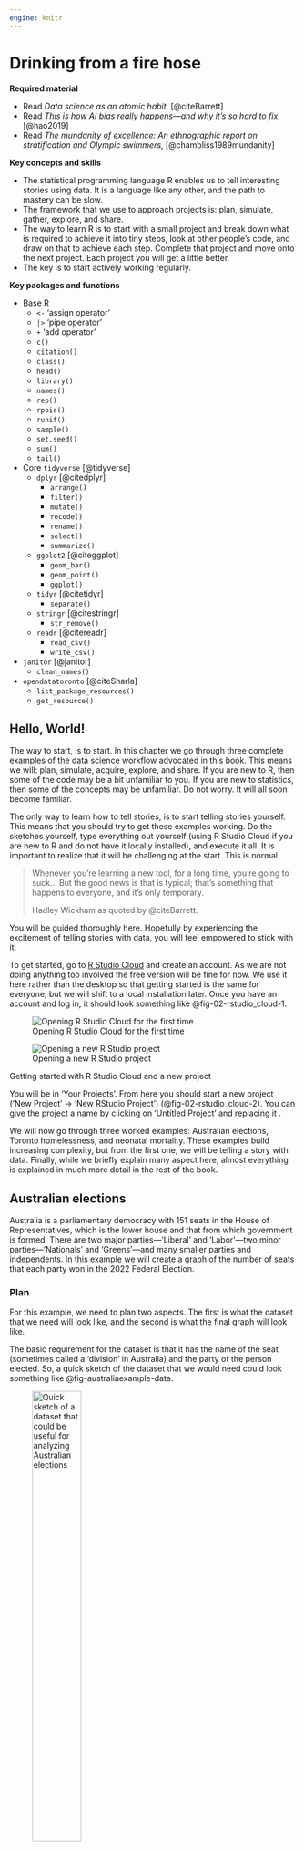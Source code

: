 ```yaml
---
engine: knitr
---
```


# Drinking from a fire hose {#sec-fire-hose}

**Required material**

- Read *Data science as an atomic habit*, [@citeBarrett]
- Read *This is how AI bias really happens---and why it's so hard to fix*, [@hao2019]
- Read *The mundanity of excellence: An ethnographic report on stratification and Olympic swimmers*, [@chambliss1989mundanity]

**Key concepts and skills**

- The statistical programming language R enables us to tell interesting stories using data. It is a language like any other, and the path to mastery can be slow.
- The framework that we use to approach projects is: plan, simulate, gather, explore, and share.
- The way to learn R is to start with a small project and break down what is required to achieve it into tiny steps, look at other people's code, and draw on that to achieve each step. Complete that project and move onto the next project. Each project you will get a little better. 
- The key is to start actively working regularly.

**Key packages and functions**

- Base R
  - `<-` 'assign operator'
  - `|>` 'pipe operator'
  - `+` 'add operator'
  - `c()`
  - `citation()`
  - `class()`
  - `head()`
  - `library()`
  - `names()`
  - `rep()`
  - `rpois()`
  - `runif()`
  - `sample()`
  - `set.seed()`
  - `sum()`
  - `tail()`
- Core `tidyverse` [@tidyverse]
  - `dplyr` [@citedplyr]
    - `arrange()`
    - `filter()`
    - `mutate()`
    - `recode()`
    - `rename()`
    - `select()`
    - `summarize()`
  - `ggplot2` [@citeggplot]
    - `geom_bar()`
    - `geom_point()`
    - `ggplot()`
  - `tidyr` [@citetidyr]
    - `separate()`
  - `stringr` [@citestringr]
    - `str_remove()`
  - `readr` [@citereadr]
    - `read_csv()`
    - `write_csv()`
- `janitor` [@janitor]
  - `clean_names()`
- `opendatatoronto` [@citeSharla]
  - `list_package_resources()`
  - `get_resource()`

## Hello, World!

The way to start, is to start. In this chapter we go through three complete examples of the data science workflow advocated in this book. This means we will: plan, simulate, acquire, explore, and share. If you are new to R, then some of the code may be a bit unfamiliar to you. If you are new to statistics, then some of the concepts may be unfamiliar. Do not worry. It will all soon become familiar. 

The only way to learn how to tell stories, is to start telling stories yourself. This means that you should try to get these examples working. Do the sketches yourself, type everything out yourself (using R Studio Cloud if you are new to R and do not have it locally installed), and execute it all. It is important to realize that it will be challenging at the start. This is normal.

> Whenever you're learning a new tool, for a long time, you're going to suck... But the good news is that is typical; that's something that happens to everyone, and it's only temporary.
>
> Hadley Wickham as quoted by @citeBarrett.

You will be guided thoroughly here. Hopefully by experiencing the excitement of telling stories with data, you will feel empowered to stick with it.

To get started, go to [R Studio Cloud](https://rstudio.cloud/) and create an account. As we are not doing anything too involved the free version will be fine for now. We use it here rather than the desktop so that getting started is the same for everyone, but we will shift to a local installation later. Once you have an account and log in, it should look something like @fig-02-rstudio_cloud-1.

::: {#fig-openrstudio layout-ncol=2 layout-valign="bottom"}

![Opening R Studio Cloud for the first time](figures/02-rstudio_cloud-1.png){#fig-02-rstudio_cloud-1}

![Opening a new R Studio project](figures/02-rstudio_cloud-2.png){#fig-02-rstudio_cloud-2}

Getting started with R Studio Cloud and a new project
:::

You will be in 'Your Projects'. From here you should start a new project ('New Project' -> 'New RStudio Project') (@fig-02-rstudio_cloud-2). You can give the project a name by clicking on 'Untitled Project' and replacing it .

We will now go through three worked examples: Australian elections, Toronto homelessness, and neonatal mortality. These examples build increasing complexity, but from the first one, we will be telling a story with data. Finally, while we briefly explain many aspect here, almost everything is explained in much more detail in the rest of the book.


## Australian elections

Australia is a parliamentary democracy with 151 seats in the House of Representatives, which is the lower house and that from which government is formed. There are two major parties---'Liberal' and 'Labor'---two minor parties---'Nationals' and 'Greens'---and many smaller parties and independents. In this example we will create a graph of the number of seats that each party won in the 2022 Federal Election.

### Plan

For this example, we need to plan two aspects. The first is what the dataset that we need will look like, and the second is what the final graph will look like.

The basic requirement for the dataset is that it has the name of the seat (sometimes called a 'division' in Australia) and the party of the person elected. So, a quick sketch of the dataset that we would need could look something like @fig-australiaexample-data.

::: {#fig-australiaexample layout-ncol=2 layout-valign="bottom"}

![Quick sketch of a dataset that could be useful for analyzing Australian elections](figures/number_of_seats.png){#fig-australiaexample-data width=45%}

![Quick sketch of a possible graph of the number of seats won by each party](figures/possible-seats.png){#fig-australiaexample-graph width=45%}

Sketches of a dataset and graph related to the Australian election
:::

We also need to plan the graph that we are interested in. Given we want to display the number of seats that each party won, a quick sketch of what we might aim for is @fig-australiaexample-graph.

### Simulate

We now simulate some data, to bring some specificity to our sketches.

To get started, within R Studio Cloud, make a new Quarto document ('File' -> 'New File' -> 'Quarto Document...'). Give it a title, such as 'Exploring the 2022 Australian Election', and add your name as author. Leave the other options as their default, and then click 'Create'. For this example, we will put everything into this one Quarto document. You should save it as 'australian_elections.qmd' ('File' -> 'Save As...').

Remove almost all the default content, and then beneath the heading material create a new R code chunk ('Code' -> 'Insert Chunk') and add preamble documentation that explains:

- the purpose of the document;
- the author and contact details;
- when the file was written or last updated; and
- pre-requisites that the file relies on. 


```r
#| eval: false
#| echo: true

#### Preamble ####
# Purpose: Read in data from the 2022 Australian Election and make a
# graph of the number of seats each party won.
# Author: Rohan Alexander
# Email: rohan.alexander@utoronto.ca
# Date: 1 July 2022
# Prerequisites: Need to know where to get Australian elections data.
```

In R, lines that start with '#' are comments. This means that they are not run as code by R, but are instead designed to be read by humans. Each line of this preamble should start with a '#'. Also make it clear that this is the preamble section by surrounding that with '####'. The result should look like @fig-quarto-australian-elections-3.

![Screenshot of australian_elections.qmd after initial set-up and with a premable](figures/02-rstudio_cloud-3.png){#fig-quarto-australian-elections-3 width=75% fig-align="center"}

After this we need to set-up the workspace. This involves installing and loading any packages that will be needed. A package only needs to be installed once for each computer, but needs to be loaded each time it is to be used. In this case we are going to use the `tidyverse` [@Wickham2017], and `janitor` [@janitor]. They will need to be installed because this is the first time they are being used, and then each will need to be loaded.

An example of installing the packages follows (excessive comments have been added to be clear about what is going on; in general, this level of commenting is unnecessary). Run this code by clicking the small green arrow associated with the R code chunk (@fig-quarto-australian-elections-4).

```r
#| eval: false
#| echo: true

#### Workspace set-up ####
install.packages("tidyverse") # Only need to do this once per computer
install.packages("janitor") # Only need to do this once per computer
```

![Screenshot of australian_elections.qmd highlighting the green arrow to run the chunk](figures/02-rstudio_cloud-4.png){#fig-quarto-australian-elections-4 width=75% fig-align="center"}

Now that the packages are installed, they need to be loaded. As that installation step only needs to be done once per computer, that code can be commented out so that it is not accidentally run.

```r
#| echo: true
#| eval: true
#| warning: false
#| message: false

#### Workspace set-up ####
# install.packages("tidyverse") # Only need to do this once per computer
# install.packages("janitor") # Only need to do this once per computer

library(tidyverse) # A collection of data-related packages
library(janitor) # Helps clean datasets
```

We can render the entire document by clicking 'Render'. When you do this, you may be asked to install some packages. If that happens, then you should agree to this. This will result in a HTML document.

For an introduction to the packages that were just installed, each package contains a help file that provides information about them and their functions. It can be accessed by prepending a question mark to the package name and then running that code in the console. For instance `?tidyverse`.

To simulate our data, we need to create a dataset with two columns: 'Division' and 'Party', and some values for each. In the case of 'Division' reasonable values would be a name of one of the 151 Australian divisions. In the case of 'Party' reasonable values would be one of the following five: 'Liberal', 'Labor', 'National', 'Green', 'Other'. Again, this code can be run by clicking the small green arrow associated with the R code chunk.

```r
#| echo: true
#| eval: true
#| warning: false
#| message: false

simulated_data <-
  tibble(
    # Use 1 through to 151 to represent each division
    'Division' = 1:151,
    # Randomly pick one of five options, with replacement, 151 times
    'Party' = sample(
      x = c(
        'Liberal', 
        'Labor', 
        'National', 
        'Green', 
        'Other'
      ),
      size = 151,
      replace = TRUE
    ))

simulated_data
```


At a certain point, your code will not run and you will want to ask others for help. Do not take a screenshot of a small snippet of the code and expect that someone will be able to help based on that. They, almost surely, cannot. Instead, you need to provide them with your whole script in a way that they can run. We will explain what GitHub is more completely in @sec-reproducible-workflows, but for now, if you need help, then you should blindly create a GitHub Gist which will enable you to share your code in a way that is more helpful than taking a screenshot. The first step is to create an account on [GitHub](https://github.com) (@fig-githubone). Thinking about an appropriate username is important because this will become part of your professional profile. So it would make sense to have a username that is professional, independent of any course, and ideally related to your real name. Then look for a '+' in the top right, and then select 'New gist' (@fig-githubgistone).

::: {#fig-githubgist layout-ncol=2 layout-nrow=2 layout-valign="bottom"}

![GitHub sign-up screen](figures/github_1.png){#fig-githubone}

![New GitHub Gist](figures/githubgistone.png){#fig-githubgistone}

![Create a public GitHub Gist to share code](figures/githubgisttwo.png){#fig-githubgisttwo}

Creating a Gist to share code when asking for help
:::

From here you should add all of the code to that gist, not just the final bit that is giving an error. And give it a meaningful filename that includes '.R' at the end, for instance, 'australian_elections.R'. In @fig-githubgisttwo it will turn out that we have incorrect capitalization, `library(Tidyverse)` instead of `library(tidyverse)`.

Click 'Create public gist'. We can then share the URL to this Gist with whoever we are asking to help, explain what the problem is, and what we are trying to achieve. It will be much easier to help, because all the code is available.





### Acquire

Now we want to get the actual data. The data we need is from the Australian Electoral Commission (AEC), which is the non-partisan agency that organizes Australian federal elections. We can pass a page of their website to `read_csv()` from `readr` [@citereadr]. We do not need to explicitly load `readr` because it is part of the `tidyverse`. The `<-` or 'assignment operator' is allocating the output of `read_csv()` to an object called 'raw_elections_data'. 


```r
#| eval: false
#| echo: true

#### Read in the data ####
raw_elections_data <- 
  read_csv(
    file =
"https://tallyroom.aec.gov.au/Downloads/HouseMembersElectedDownload-27966.csv",
    show_col_types = FALSE,
    skip = 1
    ) 

# We have read the data from the AEC website. We may like to save
# it in case something happens or they move it. 
write_csv(
  x = raw_elections_data, 
  file = "australian_voting.csv"
  )
```

```r
#| eval: false
#| echo: false

# INTERNAL

raw_elections_data <- 
  read_csv(
    file =
      "https://tallyroom.aec.gov.au/Downloads/HouseMembersElectedDownload-27966.csv",
    show_col_types = FALSE,
    skip = 1
    ) 

write_csv(
  x = raw_elections_data, 
  file = here::here("inputs/data/australian_voting.csv")
  )
```


```r
#| eval: true
#| echo: false
#| warning: false

raw_elections_data <- 
  read_csv(
    here::here("inputs/data/australian_voting.csv"),
    show_col_types = FALSE,
    skip = 1
    )
```

We can take a quick look at the dataset using `head()` which will show the first six rows, and `tail()` which will show the last six rows.

```r
head(raw_elections_data)
tail(raw_elections_data)
```

We need to clean the data so that we can use it. We are trying to make it similar to the dataset that we thought we wanted in the planning stage. While it is fine to move away from the plan, this needs to be a deliberate, reasoned, decision. After reading in the dataset that we saved, the first thing that we will do is adjust the names to make them easier to type. Removing the spaces helps to type column names. We will do this using `clean_names()` from `janitor` [@janitor] which changes the names into 'snake_case'.

```r
#| echo: false
#| eval: true

#### Basic cleaning ####
raw_elections_data <- 
  read_csv(file = here::here("inputs/data/australian_voting.csv"),
           show_col_types = FALSE,
           skip = 1
           )
```

```r
#| echo: true
#| eval: false

#### Basic cleaning ####
raw_elections_data <- 
  read_csv(file = "australian_voting.csv",
           show_col_types = FALSE
           )
```

```r
#| echo: true
#| eval: true

# Make the names easier to type
cleaned_elections_data <- 
  clean_names(raw_elections_data)

# Have a look at the first six rows
head(cleaned_elections_data)
```

The names are faster to type because R Studio will auto-complete them. To do this, we begin typing the name of a column and then use 'tab' to complete it.

There are many columns in the dataset, and we are primarily interested in two: 'division_nm', and 'party_nm'. We can choose certain columns of interest with `select()` from `dplyr` [@citedplyr] which we loaded as part of the `tidyverse`. The 'pipe operator', `|>`, pushes the output of one line to be the first input of the function on the next line. 

```r
#| echo: true
#| eval: true

cleaned_elections_data <- 
  cleaned_elections_data |> 
  # Select only certain columns
  select(division_nm,
         party_nm
         )

# Have a look at the first six rows
head(cleaned_elections_data)
```

Some of the names of the columns are still not obvious because they are abbreviated. We can look at the names of the columns in this dataset with `names()`. And we can change the names using `rename()` from `dplyr` [@citedplyr].

```r
names(cleaned_elections_data)
```

```r
cleaned_elections_data <- 
  cleaned_elections_data |> 
  rename(
    division = division_nm,
    elected_party = party_nm
    )

head(cleaned_elections_data)
```

We could now look at the unique values in the 'elected_party' column using `unique()`.

```r
cleaned_elections_data$elected_party |> 
  unique()
```

<!-- We can see that we have the surname of the elected candidate, followed by a comma, followed by their first name, followed by a space, followed by the name of the party in both English and French, separated by a slash. We can break-up this column into its pieces using `separate()` from `tidyr` [@citetidyr]. -->

<!-- ```{r} -->
<!-- cleaned_elections_data <-  -->
<!--   cleaned_elections_data |>  -->
<!--   # Separate the column into two based on the slash -->
<!--   separate(col = elected_candidate, -->
<!--            into = c('other', 'party'), -->
<!--            sep = '/') |>  -->
<!--   # Remove the 'other' column -->
<!--   select(-other) -->

<!-- head(cleaned_elections_data) -->
<!-- ``` -->

As there is more detail in this than we wanted, we may want to simplify the party names to match what we simulated, using `recode()` from `dplyr` [@citedplyr].

```r
cleaned_elections_data <-
  cleaned_elections_data |>
  mutate(
    elected_party =
      recode(
        elected_party,
        "Australian Labor Party" = "Labor",
        "Liberal National Party of Queensland" = "Liberal",
        "The Nationals" = "Nationals",
        "The Greens" = "Greens",
        "Independent" = "Other",
        "Katter's Australian Party (KAP)" = "Other",
        "Centre Alliance" = "Other"
      )
  )

head(cleaned_elections_data)
```

Our data now matches our plan (@fig-australiaexample-data) pretty well. For every electoral division we have the party of the person that won it. 

Having now nicely cleaned the dataset, we should save it, so that we can start with that cleaned dataset in the next stage. We should make sure to save it under a new file name so we are not replacing the raw data, and so that it is easy to identify the cleaned dataset later.

```r
#| echo: true
#| eval: false

write_csv(
  x = cleaned_elections_data,
  file = "cleaned_elections_data.csv"
  )
```

```r
#| echo: false
#| eval: true

write_csv(
  cleaned_elections_data,
  here::here("outputs/data/cleaned_elections_data.csv")
  )
```

### Explore 

We may now like to explore the dataset that we created. One way to better understand a dataset is to make a graph. In particular, here we would like to build the graph that we planned in @fig-australiaexample-graph.

First, we read in the dataset that we just created. 

```r
#| echo: false
#| eval: true

# Internal
cleaned_elections_data <- 
  read_csv(
    file = "outputs/data/cleaned_elections_data.csv",
    show_col_types = FALSE
    )
```

```r
#| echo: true
#| eval: false

#### Read in the data ####
cleaned_elections_data <- 
  read_csv(
    file = "cleaned_elections_data.csv",
    show_col_types = FALSE
    )
```

We can get a quick count of how many seats each party won using `count()` from `dplyr` [@citedplyr].

```r
#| echo: true
#| eval: true
#| warning: false

cleaned_elections_data |> 
  count(elected_party)
```

To build the graph that we are interested in, we use `ggplot2` [@citeggplot] which is part of the `tidyverse`. The key aspect of this package is that we build graphs by adding layers using '+', which we call the 'add operator'. In particular we will create a bar chart using `geom_bar()` from `ggplot2` [@citeggplot].

```r
#| echo: true
#| eval: true
#| warning: false

cleaned_elections_data |> 
  ggplot(aes(x = elected_party)) + # aes abbreviates 'aesthetics' and
  # enables us to specify the x axis variable
  geom_bar()
```

This accomplishes what we set out to do. But we can make it look a bit nicer by modifying the default options and improving the labels (@fig-canadanice).

```r
#| label: fig-canadanice
#| echo: true
#| eval: true
#| warning: false
#| fig-cap: "Number of seats won, by political party, at the 2022 Australian Federal Election"

cleaned_elections_data |> 
  ggplot(aes(x = elected_party)) +
  geom_bar() +
  theme_minimal() + # Make the theme neater
  labs(x = "Party",
       y = "Number of seats") # Make the labels more meaningful
```


### Communicate

To this point we have downloaded some data, cleaned it, and made a graph. We would typically need to communicate what we have done at some length. In this case, we can write a few paragraphs about what we did, why we did it, and what we found to conclude our workflow. An example follows.

> Australia is a parliamentary democracy with 151 seats in the House of Representatives, which is the house from which government is formed. There are two major parties---'Liberal' and 'Labor'---two minor parties---'Nationals' and 'Greens'---and many smaller parties. The 2022 Federal Election occurred on 21 May, and around 15 million votes were cast. We were interested in the number of seats that were won by each party.
>
> We downloaded the results, on a seat-specific basis, from the Australian Electoral Commission website. We cleaned and tidied the dataset using the statistical programming language R [@citeR] including the `tidyverse` [@tidyverse] and `janitor` [@janitor]. We then created a graph of the number of seats that each political party won (@fig-canadanice).
>
> We found that the Labor Party won 77 seats, followed by the Liberal Party with 48 seats. The minor parties won the following number of seats: Nationals, 10 seats and the Greens, 4 seats. Finally, there were 10 Independents elected as well as candidates from a few other parties.
>
> The distribution of seats is skewed toward the two major parties which could reflect relatively stable preferences on the part of Australian voters, or possibly inertia due to the benefits of already being a major party such a national network and funding, or some other reason. A better understanding of the reasons for this distribution are of interest in future work. While the dataset consists of everyone who voted, it worth noting that in Australia some are systematically excluded from voting; and it is much difficult for some to vote than others.


## Toronto homelessness

Toronto has a large homeless population [@torontohomeless]. Freezing winters mean it is important there are enough places in shelters. In this example we will make a table of shelter usage in 2021 to compare average use in each month. Our expectation is that there is greater usage in the colder months, for instance, December, compared with warmer months, for instance, July.


### Plan

The dataset that we are interested in would need to have date, the shelter, and the number of beds that were occupied that night. A quick sketch of a dataset that would work is @fig-torontohomeless-data.

::: {#fig-torontohomeless layout-ncol=2}

![Quick sketch of a dataset that could be useful for understanding shelter usage in Toronto](figures/IMG_1817.png){#fig-torontohomeless-data width=50%}

![Quick sketch of a table of the average number of beds occupied each month](figures/IMG_1818.png){#fig-torontohomeless-table width=50%}

Sketches of a dataset and table related to the homelessness in Toronto
:::

We are interested in creating a table that has the monthly average number of beds occupied each night. The table would probably look something like @fig-torontohomeless-table.


### Simulate

The next step is to simulate some data that could resemble our dataset. Simulation provides us with an opportunity to think deeply about our data generating process.

In R Studio Cloud make a new Quarto Document, save it, and make a new R code chunk and add preamble documentation. Then install and/or load the packages that are needed. We will again use `tidyverse` [@Wickham2017], `janitor` [@janitor], and `tidyr` [@citetidyr]. As those were installed earlier, they do not need to be installed again. In this example we will also use `lubridate` [@GrolemundWickham2011], which is part of the `tidyverse` and so it does not need to be installed independently. We will also use `opendatatoronto` [@citeSharla], and `knitr` [@citeknitr] and these will need to be installed. 

```r
#| eval: false
#| echo: true

#### Preamble ####
# Purpose: Get data about 2021 houseless shelter usage and make a table
# Author: Rohan Alexander
# Email: rohan.alexander@utoronto.ca
# Date: 1 July 2022
# Prerequisites: - 

#### Workspace set-up ####
install.packages("opendatatoronto")
install.packages("lubridate")
install.packages("knitr")

library(knitr)
library(janitor)
library(lubridate)
library(opendatatoronto)
library(tidyverse)
library(tidyr)
```

```r
#| echo: false
#| eval: true
#| warning: false
#| message: false

library(knitr)
library(janitor)
library(lubridate)
library(opendatatoronto)
library(tidyverse)
library(tidyr)
```

To add a bit more detail to the earlier example, packages contain code that other people have written. There are a few common ones that you will see regularly, especially the `tidyverse`. To use a package, we must first install it and then we need to load it. A package only needs to be installed once per computer but must be loaded every time. So, the packages that we installed earlier do not need to be reinstalled here.

:::{.callout-note}
## Shoulders of giants

Dr Robert Gentleman and Dr Ross Ihaka are the co-creators of R. 

After taking a PhD in Statistics from the University of Washington in 1988, Robert moved to the University of Auckland, then went onto various roles including 23andMe and is now the Executive Director of the Center for Computational Biomedicine at Harvard Medical School. 

Ross took a PhD in Statistics from the University of California, Berkeley, in 1985, then moved to the University of Auckland where he remained for his entire career. He was awarded the Pickering Medal in 2008 by the Royal Society of New Zealand Te Apārangi.
:::

Given that folks freely gave up their time to make R and the packages that we use, it is important to cite them. To get the information that is needed, we use `citation()`. When run without any arguments, that provides the citation information for R itself, and when run with an argument that is the name of a package, it provides the citation information for that package.

```r
citation() # Get the citation information for R
citation('ggplot2') # Get citation information for a package
```

Turning to the simulation, we need three columns: 'date', 'shelter', and 'occupancy'. This example will build on the earlier one by adding a seed using `set.seed()`. A seed enables us to always generate the same random data whenever we run the same code. Any integer can be used as the seed. In this case the seed will be 853. If you use that as your seed, then you should get the same random numbers as in this example. If you use a different seed, then you should expect different random numbers. Finally, we use `rep()` to repeat something a certain number of times. For instance, we repeat 'Shelter 1', 365 times which accounts for about a year.

```r
#| echo: true
#| eval: true
#| warning: false
#| message: false

#### Simulate ####
set.seed(853)   

simulated_occupancy_data <- 
  tibble(
    date = rep(x = as.Date("2021-01-01") + c(0:364), times = 3), 
    # Based on Dirk Eddelbuettel: https://stackoverflow.com/a/21502386
    shelter = c(rep(x = "Shelter 1", times = 365), 
                rep(x = "Shelter 2", times = 365),
                rep(x = "Shelter 3", times = 365)),
    number_occupied = 
      rpois(n = 365*3,
            lambda = 30) # Draw 552 times from the Poisson distribution
    )

head(simulated_occupancy_data)
```

In this simulation we first create a list of all the dates in 2021. We repeat that list three times. We assume data for three shelters for every day of the year. To simulate the number of beds that are occupied each night, we draw from a Poisson distribution, assuming a mean number of 30 beds occupied per shelter, although this is just an arbitrary choice. By way of background, a Poisson distribution is often used when we have count data, and we return to it in @sec-its-just-a-linear-model. 

### Acquire

We use data made available about Toronto homeless shelters by the City of Toronto. The premise of the data is that each night at 4am a count is made of the occupied beds. To access the data, we use `opendatatoronto` [@citeSharla] and then save our own copy. 

```r
#| eval: false
#| echo: true

#### Acquire ####
toronto_shelters <- 
  # Each package is associated with a unique id which can be found 
  # in the 'For Developers' tab of the relevant page from Open Data Toronto
  # https://open.toronto.ca/dataset/daily-shelter-overnight-service-occupancy-capacity/
  list_package_resources("21c83b32-d5a8-4106-a54f-010dbe49f6f2") |> 
  # Within that package, we are interested in the 2021 dataset
  filter(name == "daily-shelter-overnight-service-occupancy-capacity-2021") |> 
  # Having reduce the dataset down to one row we can get the resource
  get_resource()

write_csv(
  x = toronto_shelters, 
  file = "toronto_shelters.csv"
  )

head(toronto_shelters)
```

```r
#| eval: false
#| echo: false
#| warning: false

write_csv(
  x = toronto_shelters, 
  file = here::here("inputs/data/toronto_shelters.csv")
  )
```

```r
#| eval: true
#| echo: false
#| warning: false

toronto_shelters <- 
  read_csv(
    here::here("inputs/data/toronto_shelters.csv"),
    show_col_types = FALSE
    )

head(toronto_shelters)
```

Not much needs to be done to this to make it similar to the dataset that we were interested in (@fig-torontohomeless-data). We need to change the names to make them easier to type using `clean_names()`, and reduce the columns to only those that are relevant using `select()`. 

```r
toronto_shelters_clean <- 
  clean_names(toronto_shelters) |> 
  select(occupancy_date, id, occupied_beds) 

head(toronto_shelters_clean)
```

All that remains is to save the cleaned dataset.

```r
#| eval: false
#| echo: true
#| warning: false

write_csv(
  x = toronto_shelters_clean, 
  file = "cleaned_toronto_shelters.csv"
  )
```

```r
#| eval: true
#| echo: false
#| warning: false

write_csv(
  x = toronto_shelters_clean, 
  file = here::here("outputs/data/cleaned_toronto_shelters.csv")
  )
```

### Explore

First, we load the dataset that we just created. 

```r
#| echo: false
#| eval: true

toronto_shelters_clean <- 
  read_csv(
    "outputs/data/cleaned_toronto_shelters.csv",
    show_col_types = FALSE
    )
```

```r
#| echo: true
#| eval: false

#### Explore ####
toronto_shelters_clean <- 
  read_csv(
    "cleaned_toronto_shelters.csv",
    show_col_types = FALSE
    )
```

The dataset contains records on a daily basis for each shelter. We are interested in understanding average usage for each month. To do this, we need to add a month column, which we do using `month()` from `lubridate` [@GrolemundWickham2011]. By default, `month()` provides the number of the month, and so we include two arguments 'label' and 'abbr' to get the full name of the month. We remove rows that do not have any data for the number of beds using `drop_na()` from `tidyr`. We will do this here unthinkingly just because our focus is on getting started, but this is an important decision that we talk more about in @sec-farm-data and would normally require extensive justification. And we then create a summary statistic on the basis of monthly groups, using `summarize()` from `dplyr` [@citedplyr]. We use `kable()` from `knitr` [@citeknitr] to create a table.

```r
toronto_shelters_clean |>
  mutate(occupancy_month = month(occupancy_date, 
                                 label = TRUE, 
                                 abbr = FALSE)) |>
  drop_na(occupied_beds) |> # We only want rows that have data
  group_by(occupancy_month) |> # We want the occupancy by month
  summarize(number_occupied = mean(occupied_beds)) |>
  kable()
```

As with before, this looks fine, and achieves what we set out to do. But we can make some tweaks to the defaults to make it look even better (@tbl-homelessoccupancy). We can add a caption, make the column names easier to read, only show an appropriate level of decimal places, and improve the formatting.

```r
#| label: tbl-homelessoccupancy
#| tbl-cap: "Homeless shelter usage in Toronto in 2021"

toronto_shelters_clean |>
  mutate(occupancy_month = month(occupancy_date, 
                                 label = TRUE, 
                                 abbr = FALSE)) |>
  drop_na(occupied_beds) |>
  group_by(occupancy_month) |>
  summarize(number_occupied = mean(occupied_beds)) |> 
  kable(col.names = c("Month", 
                      "Average daily number of occupied beds"),
        digits = 1,
        booktabs = TRUE,
        linesep = ""
        )
```


### Communicate

We need to write a few brief paragraphs about what we did, why we did it, and what we found to sum up our work. An example follows.

> Toronto has a large homeless population. Freezing winters mean it is critical there are enough places in shelters. We are interested to understand how usage of shelters changes in colder months, compared with warmer months. 
> 
> We use data provided by the City of Toronto about Toronto homeless shelter bed occupancy. Specifically, at 4am each night a count is made of the occupied beds. We are interested in averaging this over the month. We cleaned, tidied, and analyzed the dataset using the statistical programming language R [@citeR] as well as the `tidyverse` [@Wickham2017], `janitor` [@janitor], `tidyr` [@citetidyr], `opendatatoronto` [@citeSharla], `lubridate` [@GrolemundWickham2011], and `knitr` [@citeknitr]. We then made a table of the average number of occupied beds each night for each month (@tbl-homelessoccupancy).
> 
> We found that the daily average number of occupied beds was higher in December 2021 than July 2021, with 34 occupied beds in December, compared with 30 in July (@tbl-homelessoccupancy). More generally, there was a steady increase in the daily average number of occupied beds between July and December, with a slight overall increase each month. 
>
> The dataset is on the basis of shelters, and so our results may be skewed by changes that are specific to especially large or small shelters. It may be that specific shelters are particularly attractive in colder months. Additionally, we were concerned with counts of the number of occupied beds, but if the supply of beds changes over the season, then an additional statistic of interest would be proportion occupied.

Although this example is only a few paragraphs, it could be reduced to form an abstract, or increased to form a full report, for instance, by expanding each paragraph into a section. The first paragraph is a general overview, the second focuses on the data, the third on the results, and the fourth is a discussion. 


## Neonatal mortality

Neonatal mortality refers to a death that occurs within the first month of life, and in particular, the neonatal mortality rate (NMR) is the number of neonatal deaths per 1,000 live births [@unigme]. The Third Sustainable Development Goal calls for a reduction in NMR to 12. In this example we will create a graph of the estimated NMR for the past fifty years for: Argentina, Australia, Canada, and Kenya.

### Plan

For this example, we need to think about what our dataset should look like, and what the graph should look like.

The dataset needs to have columns that specify the country, and the year. It also needs to have a column with the NMR estimate for that year for that country. Roughly, it should look like @fig-nmrexample-data.

::: {#fig-nmrexample layout-ncol=2}

![Quick sketch of a potentially useful NMR dataset](figures/IMG_1812.png){#fig-nmrexample-data width=40%}

![Quick sketch of a graph of NMR by country over time](figures/IMG_1813.png){#fig-nmrexample-graph width=50%}

Sketches of a dataset and graph related to the neonatal mortality rate (NMR)
:::

We are interested to make a graph with year on the x-axis and estimated NMR on the y-axis. Each country should have its own series. A quick sketch of what we are looking for is @fig-nmrexample-graph.

### Simulate

We would like to simulate some data that aligns with our plan. In this case we will need three columns: country, year, and NMR.

Within R Studio Cloud, make a new Quarto Document and save it. Add preamble documentation and set-up the workspace. We will use `tidyverse` [@Wickham2017], `janitor` [@janitor], and `lubridate` [@GrolemundWickham2011].

```r
#| eval: false
#| echo: true

#### Preamble ####
# Purpose: Obtain and prepare data about neonatal mortality for four
# countries for the past fifty years and create a graph.
# Author: Rohan Alexander
# Email: rohan.alexander@utoronto.ca
# Date: 1 July 2022
# Prerequisites: - 

#### Workspace set-up ####
library(janitor)
library(lubridate)
library(tidyverse)
```

```r
#| echo: false
#| eval: true
#| warning: false
#| message: false

library(janitor)
library(lubridate)
library(tidyverse)
```

The code contained in packages can change from time to time as the authors update it and release new versions. We can see which version of a package we are using with `packageVersion()`. For instance, we are using version 1.3.1 of the `tidyverse` and version 2.1.0 of `janitor`.

```r
packageVersion('tidyverse')
packageVersion('janitor')
```

To update the version of all of the packages that we have installed, we use `update.packages()`. We can use `tidyverse_update()` to just install the `tidyverse` packages.

```r
#| echo: true
#| eval: false
#| warning: false
#| message: false

update.packages()
```

This does not need to be run, say, every day, but from time-to-time it is worth updating packages. While many packages take care to ensure backward compatibility, at a certain point this does not become reasonable, and so it is important to be aware that updating packages can result in old code needing to be re-written.

Returning to the simulation, we repeat the name of each country 50 times with `rep()`, and enable the passing of 50 years. Finally, we draw from the uniform distribution with `runif()` to simulate an estimated NMR value for that year for that country.

```r
#| echo: true
#| eval: true
#| warning: false
#| message: false

#### Simulate data ####
set.seed(853)

simulated_nmr_data <- 
  tibble(
    country = 
      c(
        rep('Argentina', 50),
        rep('Australia', 50),
        rep('Canada', 50),
        rep('Kenya', 50)
        ),
    year = 
      rep(c(1971:2020), 4),
    nmr = 
      runif(n = 200,
            min = 0, 
            max = 100)
  )

head(simulated_nmr_data)
```

While this simulation works, it would be time-consuming and error-prone if we decided that instead of fifty years, we were interested in simulating, say, sixty years. One way to make this easier is to replace all instances of 50 with a variable.

```r
#| echo: true
#| eval: true
#| warning: false
#| message: false

#### Simulate data ####
set.seed(853)

number_of_years <- 50

simulated_nmr_data <- 
  tibble(
    country = 
      c(
        rep('Argentina', number_of_years),
        rep('Australia', number_of_years),
        rep('Canada', number_of_years),
        rep('Kenya', number_of_years)
        ),
    year = 
      rep(c(1:number_of_years + 1970), 4),
    nmr = 
      runif(n = number_of_years * 4,
            min = 0, 
            max = 100)
  )

head(simulated_nmr_data)
```

The result will be the same, but now if we want to change from fifty to sixty years, we only have to make the change in one place.

We can have confidence in this simulated dataset because it is relatively straight-forward, and we wrote the code for it. But when we turn to the real dataset, it is more difficult to be sure that it is what it claims to be. Even if we trust the data, it is important that we can share that confidence with others. One way forward is to establish some checks that prove our data are as they should be. For instance, we expect that: 

1. 'country' is exclusively one of these four: 'Argentina', 'Australia', 'Canada', or 'Kenya'.
2. Conversely, 'country' contains all those four countries.
3. 'year' is no smaller than 1971 and no larger than 2020, and is an integer, not a letter or a number with decimal places.
4. 'nmr' is a value somewhere between 0 and 1,000, and is a number.

We can write a series of tests based on these features, that we expect that dataset to pass.

```r
simulated_nmr_data$country |> 
  unique() == c("Argentina", 
                "Australia", 
                "Canada", 
                "Kenya")

simulated_nmr_data$country |> unique() |> length() == 4

simulated_nmr_data$year |> min() == 1971

simulated_nmr_data$year |> max() == 2020

simulated_nmr_data$nmr |> min() >= 0

simulated_nmr_data$nmr |> max() <= 1000

simulated_nmr_data$nmr |> class() == "numeric"
```

Having passed these tests, we can have confidence in the simulated dataset. More importantly, we can apply these tests to the real dataset. This enables us to have greater confidence in that dataset and to share that confidence with others.

### Acquire

The UN Inter-agency Group for Child Mortality Estimation (IGME) [provides](https://childmortality.org/) estimates of the NMR that we can download and save.

```r
#| eval: false
#| echo: true
#| warning: false

#### Acquire data ####
raw_igme_data <- 
  read_csv(
    file =
      "https://childmortality.org/wp-content/uploads/2021/09/UNIGME-2021.csv",
    show_col_types = FALSE) 

write_csv(
  x = raw_igme_data, 
  file = "igme.csv"
  )
```

```r
#| eval: true
#| echo: false
#| warning: false

raw_igme_data <- 
  read_csv(
    here::here("dont_push/igme.csv"),
    show_col_types = FALSE
    )
```

We can take a quick look at the dataset to get a better sense of it. We might be interested in what the dataset seems to look like (using `head()` and `tail()`), and what the names of the columns are (using `names()`).

```r
head(raw_igme_data)
names(raw_igme_data)
```

We would like to clean up the names and only keep the rows and columns that we are interested in. Based on our plan, we are interested in rows where 'Sex' is 'Total', 'Series Name' is 'UN IGME estimate', 'Geographic area' is one of 'Argentina', 'Australia', 'Canada', and 'Kenya', and the 'Indicator' is 'Neonatal mortality rate'. After this we are interested in just a few columns: 'geographic_area', 'time_period', and 'obs_value'.

```r
#| echo: true
#| eval: true

cleaned_igme_data <- 
  clean_names(raw_igme_data) |> 
  filter(sex == 'Total',
         series_name == 'UN IGME estimate',
         geographic_area %in% 
           c('Argentina', 'Australia', 'Canada', 'Kenya'),
         indicator == 'Neonatal mortality rate') |> 
  select(geographic_area,
         time_period,
         obs_value)

head(cleaned_igme_data)
```

Finally, we need to fix two final aspects: the class of 'time_period' is character when we need it to be a year, and the name of 'obs_value' should be 'nmr' to be more informative.

```r
cleaned_igme_data <- 
  cleaned_igme_data |> 
  mutate(time_period = str_remove(time_period, "-06"),
         time_period = as.integer(time_period)) |> 
  filter(time_period >= 1971) |> 
  rename(nmr = obs_value,
         year = time_period,
         country = geographic_area)

head(cleaned_igme_data)
```

Finally, we can check that our dataset passes the tests that we developed based on the simulated dataset.

```r
# Test the cleaned dataset
cleaned_igme_data$country |> 
  unique() == c("Argentina", 
                "Australia", 
                "Canada", 
                "Kenya")

cleaned_igme_data$country |> unique() |> length() == 4

cleaned_igme_data$year |> min() == 1971

cleaned_igme_data$year |> max() == 2020

cleaned_igme_data$nmr |> min() >= 0

cleaned_igme_data$nmr |> max() <= 1000

cleaned_igme_data$nmr |> class() == "numeric"
```

All that remains is to save the nicely cleaned dataset.

```r
#| eval: false
#| echo: true
#| warning: false

write_csv(
  x = cleaned_igme_data, 
  file = "cleaned_igme_data.csv"
  )
```

```r
#| eval: true
#| echo: false
#| warning: false

write_csv(
  x = cleaned_igme_data, 
  file = here::here("outputs/data/cleaned_igme_data.csv")
  )
```

### Explore

We would like to make a graph of estimated NMR using the cleaned dataset. First, we read in the dataset.

```r
#| echo: false
#| eval: true

cleaned_igme_data <- 
  read_csv(
    "outputs/data/cleaned_igme_data.csv",
    show_col_types = FALSE
    )
```

```r
#| echo: true
#| eval: false

#### Explore ####
cleaned_igme_data <- 
  read_csv(
    file = "cleaned_igme_data.csv",
    show_col_types = FALSE
    )
```

We can now make the graph that we are interested in (@fig-nmrgraph). We are interested in showing how NMR has changed over time and the differences between countries.

```r
#| label: fig-nmrgraph
#| echo: true
#| eval: true
#| warning: false
#| fig-cap: "Neonatal Mortality Rate (NMR), for Argentina, Australia, Canada, and Kenya (1971-2020)"

cleaned_igme_data |> 
  ggplot(aes(x = year, y = nmr, color = country)) +
  geom_point() +
  theme_minimal() +
  labs(x = "Year",
       y = "Neonatal Mortality Rate (NMR)",
       color = "Country") +
  scale_color_brewer(palette = "Set1")
```


### Communicate

To this point we downloaded some data, cleaned it, wrote some tests, and made a graph. We would typically need to communicate what we have done at some length. In this case, we will write a few paragraphs about what we did, why we did it, and what we found. 

> Neonatal mortality refers to a death that occurs within the first month of life. In particular, the neonatal mortality rate (NMR) is the number of neonatal deaths per 1,000 live births. We obtain estimates for NMR for four countries---Argentina, Australia, Canada, and Kenya---over the past fifty years.
> 
> The UN Inter-agency Group for Child Mortality Estimation (IGME) provides estimates of the NMR at the website: https://childmortality.org/. We downloaded their estimates then cleaned and tidied the dataset using the statistical programming language R [@citeR].
> 
> We found considerable change in the estimated NMR over time and between the four countries of interest (@fig-nmrgraph). We found that the 1970s tended to be associated with reductions in the estimated NMR. Australia and Canada were estimated to have a low NMR at that point and remained there through 2020, with further slight reductions. The estimates for Argentina and Kenya continued to have substantial reductions through 2020.
> 
> Our results suggest considerable improvements in estimated NMR over time. But it is worth emphasizing that estimates of the NMR are based on a statistical model and underlying data. The dual burden of data is that often high-quality data are less easily available for groups, in this case countries, with worse outcomes. Our conclusions are subject to the model that underpins the estimates, and the quality of the underlying data and we did not independently verify either of these. 



## Concluding remarks

We have covered a lot of ground in this chapter, and it is normal to have not followed it all if you are new to R. The best way to proceed would be to go through each of the three case-studies in your own time. Type all the code out yourself, rather than copy-pasting, and run it bit by bit, even if you do not entirely understand what it is doing. Then try to add your own comments to it.

It is also the case that it is not necessary to fully understand everything in this chapter at this point. Some students find it best to continue going through the next few chapters of this book, and return to this one from time to time.



## Exercises and tutorial

### Exercises {.unnumbered}

1. *(Plan)* Consider the following scenario: *Every day for a year a person records whether they donated $1, $2, or $3, to a homeless person that they pass as they leave their apartment building.* Please sketch what that dataset could look like, and then sketch a graph that you could build to show all observations.
2. *(Simulate)* Please further consider the scenario described and decide which of the following could be used to simulate the situation (select all that apply)?
    a. `runif(n = 365, min = 1, max = 3) |> floor()`
    b.  `runif(n = 365, min = 1, max = 4) |> floor()`
    c.  `sample(x = 1:3, size = 365, replace = TRUE)`
    d. `sample(x = 1:3, size = 365, replace = FALSE)`
3. *(Acquire)* Please identify one possible source of actual data about the amount of money that is donated to charity in a country that you are interested in.
4. *(Explore)* Assume that `ggplot2` is loaded and the dataset 'donations' has the column 'amount'. Which of the following would result in a bar chart (pick one)?
    a.  `donations |> geom_bar(aes(x = amount)) + ggplot()`
    b. `amount |> geom_bar(aes(x = donations)) + ggplot()`
    c. `donations |> ggplot(aes(x = amount)) + geom_bar()`
    d. `amount |> ggplot(aes(x = donations)) + geom_bar()`
5. *(Communicate)* Please write two paragraphs as if you had gathered data from that source, and had built a graph. The exact details contained in the paragraphs do not have to be factual (i.e. you do not actually have to get the data nor create the graphs).
6. Following @citeBarrett, please write a stack of four or five atomic habits, related to learning data science, that you could implement this week.
7. What is not one of the four challenges for mitigating bias mentioned in @hao2019 (pick one)? 
    a. Unknown unknowns. 
    b. Imperfect processes. 
    c. The definitions of fairness. 
    d. Lack of social context. 
    e. Disinterest given profit considerations.
8. When was the dataset that underpins @chambliss1989mundanity collected (pick one)? 
    a. August 1983 to August 1984
    b. January 1983 to August 1984
    c. January 1983 to January 1984
    d. August 1983 to January 1984
9. When @chambliss1989mundanity talks of stratification, what is he talking about?
10. How does @chambliss1989mundanity define 'excellence' (pick one)?
    a. Prolonged performance at world-class level.
    b. All Olympic medal winners.
    c. Consistent superiority of performance.
    d. All national-level athletes.
11. Think about the following quote from @chambliss1989mundanity [p.81] and list three small skills or activities that could help you achieve excellence in data science.

> Excellence is mundane. Superlative performance is really a confluence of dozens of small skills or activities, each one learned or stumbled upon, which have been carefully drilled into habit and then are fitted together in a synthesized whole. There is nothing extraordinary or super-human in any one of those actions; only the fact that they are done consistently and correctly, and all together, produce excellence.

12. Which of the following are arguments for `read_csv()` from `readr` [@citereadr] (select all that apply)? (Hint: You can access the help for the function with `?readr::read_csv()`.)
    a. 'all_cols'
    b. 'file'
    c. 'show_col_types'
    d. 'number'
13. We used `rpois()` and `runif()` to draw from the Poisson and Uniform distributions, respectively. Which of the following can be used to draw from the Normal and Binomial distributions (select all that apply)?
    a. `rnormal()` and `rbinom()`
    b. `rnorm()` and `rbinomial()`
    c. `rnormal()` and `rbinomial()`
    d.  `rnorm()` and `rbinom()`
14. We used `rpois()` and `runif()` to draw from the Poisson and Uniform distributions, respectively. Which of the following can be used to draw from the Exponential and Cauchy distributions (select all that apply)?
    a. `rexp()` and `rcau()`
    b. `rexpon()` and `rcauchy()`
    c.  `rexp()` and `rcauchy()`
    d. `rexpon()` and `rcau()`
15. What is the result of `sample(x = letters, size = 2)` when the seed is set to '853'? What about when the seed is set to '1234' (pick one)?
    a.  '"i" "q"' and '"p" "v"'
    b. '"e" "l"' and '"e" "r"'
    c. '"i" "q"' and '"e" "r"'
    d. '"e" "l"' and '"p" "v"'
16. Which function provides the recommended citation to cite R (pick one)? 
    a. `cite('R')`. 
    b. `cite()`.
    c. `citation('R')`.
    d. `citation()`.
17. How do we get the citation information for `opendatatoronto` (pick one)?
    a. cite()
    b. citation()
    c. cite('opendatatoronto')
    d. citation('opendatatoronto')
18. Which argument needs to be changed to change the headings in `kable()` from `knitr` [@citeknitr] (pick one)?
    a. 'booktabs'
    b. 'col.names'
    c. 'digits'
    d. 'linesep'
    e. 'caption'
19. Which function is used to update packages (pick one)? 
    a. `update.packages()`
    b. `upgrade.packages()`
    c. `revise.packages()`
    d. `renovate.packages()`
20. What are some features that we might typically expect of a column that claimed to be a year (select all that apply)? 
    a. The class is 'character'.
    b. There are no negative numbers.
    c. There are letters in the column.
    d. Each entry has four digits.
21. Please consider the following code, add a small mistake to it, and then create a GitHub Gist that contains all of the code, and submit the URL.

```r
#| eval: false
#| include: true

library(tidyverse)

midwest |> 
  ggplot(aes(x = poptotal, y = popdensity, color = state)) +
  geom_point() +
  scale_x_log10() +
  scale_y_log10()
```



### Tutorial {.unnumbered}

The purpose of this tutorial is to provide an opportunity to do a small self-contained project. We will redo the Australian Elections worked example, but for Canada.

Canada is a parliamentary democracy with 338 seats in the House of Commons, which is the lower house and that from which government is formed. There are two major parties -- 'Liberal' and 'Conservative' -- three minor parties -- 'Bloc Québécois', 'New Democratic', and 'Green' -- and many smaller parties and independents. In this example we will create a graph of the number of seats that each party won in the 2021 Federal Election.

Begin by planning what the dataset that we need will look like, and what the final graph will look like. The basic requirement for the dataset is that it has the name of the seat (sometimes called a 'riding' in Canada) and the party of the person elected. 

Please do a quick sketch of the dataset that we would need. And then do a quick sketch of a graph that we might be interested in.

Then put together a Quarto Document that simulates some data. Add preamble documentation, then load the packages that are needed: `tidyverse`, `janitor`, and `tidyr`. Add numbers for the riding, then use `sample()` to randomly choose one of six options, with replacement, 338 times.

Next we need to get the actual data, from Elections Canada, and the file that we need to download is [here](https://www.elections.ca/res/rep/off/ovr2021app/53/data_donnees/table_tableau11.csv).

Clean the names, and then select the two columns that are of interest: 'electoral_district_name_nom_de_circonscription', and 'elected_candidate_candidat_elu'. Finally, rename the columns to remove the French and simplify the names.

The column that we need is about the elected canadidates. That has the surname of the elected candidate, followed by a comma, followed by their first name, followed by a space, followed by the name of the party in both English and French, separated by a slash. Break-up this column into its pieces using `separate()` from `tidyr` [@citetidyr] and then use `select()` to just keep party information.

```r
#| eval: false
#| echo: true

cleaned_elections_data <- 
  cleaned_elections_data |> 
  # Separate the column into two based on the slash
  separate(col = elected_candidate,
           into = c('other', 'party'),
           sep = '/') |> 
  # Remove the 'other' column
  select(-other)
```

Then recode the party names from French to English to match what we simulated. 

At this point we can make a nice graph of the number of ridings won by each party in the 2019 Canadian Federal Election.


